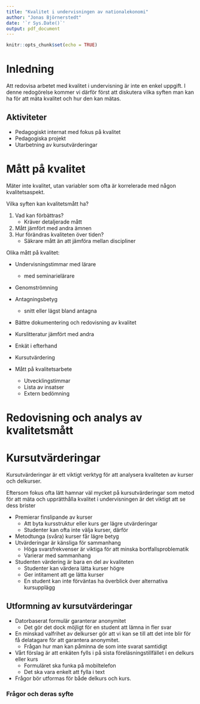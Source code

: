 ```yaml
---
title: "Kvalitet i undervisningen av nationalekonomi"
author: "Jonas Björnerstedt"
date: '`r Sys.Date()`'
output: pdf_document
---
```


```r
knitr::opts_chunk$set(echo = TRUE)
```

# Inledning

Att redovisa arbetet med kvalitet i undervisning är inte en enkel uppgift. I denne redogörelse kommer vi därför först att diskutera vilka syften man kan ha för att mäta kvalitet och hur den kan mätas. 

## Aktiviteter

- Pedagogiskt internat med fokus på kvalitet
- Pedagogiska projekt
- Utarbetning av kursutvärderingar

# Mått på kvalitet

Mäter inte kvalitet, utan variabler som ofta är korrelerade med någon kvalitetsaspekt.

Vilka syften kan kvalitetsmått ha?

1. Vad kan förbättras? 
    - Kräver detaljerade mått
1. Mått jämfört med andra ämnen
1. Hur förändras kvaliteten över tiden?
    - Säkrare mått än att jämföra mellan discipliner

Olika mått på kvalitet:

- Undervisningstimmar med lärare
    - med seminarielärare
- Genomströmning
- Antagningsbetyg 
    - snitt eller lägst bland antagna
- Bättre dokumentering och redovisning av kvalitet
   
- Kurslitteratur jämfört med andra
- Enkät i efterhand
- Kursutvärdering
- Mått på kvalitetsarbete
    - Utvecklingstimmar
    - Lista av insatser 
    - Extern bedömning

# Redovisning och analys av kvalitetsmått


# Kursutvärderingar

Kursutvärderingar är ett viktigt verktyg för att analysera kvaliteten av kurser och delkurser. 

Eftersom fokus ofta lätt hamnar väl mycket på kursutvärderingar som metod för att mäta och upprätthålla kvalitet i undervisningen är det viktigt att se dess brister

- Premierar finslipande av kurser
    - Att byta kursstruktur eller kurs ger lägre utvärderingar
    - Studenter kan ofta inte välja kurser, därför  
- Metodtunga (svåra) kurser får lägre betyg
- Utvärderingar är känsliga för sammanhang
    - Höga svarsfrekvenser är viktiga för att minska bortfallsproblematik
    - Varierar med sammanhang
- Studenten värdering är bara en del av kvaliteten
    - Studenter kan värdera lätta kurser högre
    - Ger intitament att ge lätta kurser
    - En student kan inte förväntas ha överblick över alternativa kursupplägg

## Utformning av kursutvärderingar

- Datorbaserat formulär garanterar anonymitet
    - Det gör det dock möjligt för en student att lämna in fler svar
- En minskad valfrihet av delkurser gör att vi kan se till att det inte blir för få delatagare för att garantera anonymitet.
    - Frågan hur man kan påminna de som inte svarat samtidigt 
- Vårt förslag är att enkäten fylls i på sista föreläsningstillfället i en delkurs eller kurs
    - Formuläret ska funka på mobiltelefon
    - Det ska vara enkelt att fylla i text
- Frågor bör utformas för både delkurs och kurs.

### Frågor och deras syfte

